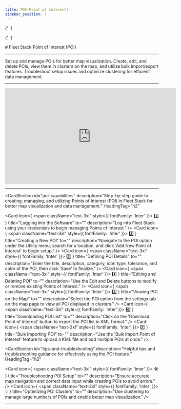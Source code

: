 ```yaml
---
title: POI(Point of Interest)
sidebar_position: 7
---
```



<Head>
  <meta charSet="UTF-8" />
  <meta name="viewport" content="width=device-width, initial-scale=1.0" />
  <title>Fleet Stack Point of Interest (POI)</title>
  <meta name="description" content="Comprehensive guide to managing Points of Interest (POI) in Fleet Stack, including creation, editing, and KML import/export." />
  <meta name="keywords" content="Fleet Stack, POI, point of interest, map visualization, KML import, data management" />
  <meta name="author" content="Fleet Stack Team" />
  <meta name="robots" content="index, follow" />
  <link rel="canonical" href="https://docs.fleetstackglobal.com/web-application/poi/" />
  
  <!-- Open Graph Metadata for social sharing -->
  <meta property="og:title" content="Fleet Stack Point of Interest (POI)" />
  <meta property="og:description" content="Comprehensive guide to managing Points of Interest (POI) in Fleet Stack, including creation, editing, and KML import/export." />
  <meta property="og:type" content="article" />
  <meta property="og:url" content="https://docs.fleetstackglobal.com/web-application/poi/" />
  <meta property="og:image" content="https://fleetstackglobal.com/assets/img/Graphics/orginal/Stack01.png" />
  
  <!-- Twitter Card Metadata -->
  <meta name="twitter:card" content="summary_large_image" />
  <meta name="twitter:title" content="Fleet Stack Point of Interest (POI)" />
  <meta name="twitter:description" content="Comprehensive guide to managing Points of Interest (POI) in Fleet Stack, including creation, editing, and KML import/export." />
  <meta name="twitter:image" content="https://fleetstackglobal.com/assets/img/Graphics/orginal/Stack01.png" />

  <!-- Schema.org JSON-LD Markup -->

{' '}

<script type="application/ld+json">
  {`
      {
        "@context": "https://schema.org",
        "@type": "TechArticle",
        "mainEntityOfPage": {
          "@type": "WebPage",
          "@id": "https://docs.fleetstackglobal.com/web-application/poi/"
        },
        "headline": "Fleet Stack Point of Interest (POI)",
        "description": "Comprehensive guide to managing Points of Interest (POI) in Fleet Stack, including creation, editing, and KML import/export.",
        "image": "https://fleetstackglobal.com/assets/img/Graphics/orginal/Stack01.png",
        "author": {
          "@type": "Organization",
          "name": "Fleet Stack"
        },
        "publisher": {
          "@type": "Organization",
          "name": "Fleet Stack",
          "logo": {
            "@type": "ImageObject",
            "url": "https://fleetstackglobal.com"
          }
        }
      }
    `}
</script>

  <!-- Q&A Schema -->

{' '}

<script type="application/ld+json">
  {`
      {
        "@context": "https://schema.org",
        "@type": "QAPage",
        "mainEntity": [
          {
            "@type": "Question",
            "name": "How do I log into Fleet Stack to manage POIs?",
            "acceptedAnswer": {
              "@type": "Answer",
              "text": "Log into Fleet Stack using your credentials to begin managing Points of Interest."
            }
          },
          {
            "@type": "Question",
            "name": "How can I create a new POI?",
            "acceptedAnswer": {
              "@type": "Answer",
              "text": "Navigate to the POI option under the Utility menu, search for a location, and click 'Add New Point of Interest' to begin setup."
            }
          },
          {
            "@type": "Question",
            "name": "What details are required to define a POI?",
            "acceptedAnswer": {
              "@type": "Answer",
              "text": "Enter the title, description, category, icon type, tolerance, and color of the POI, then click 'Save' to finalize."
            }
          },
          {
            "@type": "Question",
            "name": "How do I edit or delete a POI?",
            "acceptedAnswer": {
              "@type": "Answer",
              "text": "Use the Edit and Delete buttons to modify or remove existing Points of Interest."
            }
          },
          {
            "@type": "Question",
            "name": "How can I view POIs on the map?",
            "acceptedAnswer": {
              "@type": "Answer",
              "text": "Select the POI option from the settings tab on the map page to view all POI displayed in clusters."
            }
          },
          {
            "@type": "Question",
            "name": "How do I download a POI list?",
            "acceptedAnswer": {
              "@type": "Answer",
              "text": "Click on the 'Download Point of Interest' button to export the POI list in KML format."
            }
          },
          {
            "@type": "Question",
            "name": "How can I bulk import POIs?",
            "acceptedAnswer": {
              "@type": "Answer",
              "text": "Use the 'Bulk Import Point of Interest' feature to upload a KML file and add multiple POIs at once."
            }
          },
          {
            "@type": "Question",
            "name": "What should I do if I encounter issues setting up POIs?",
            "acceptedAnswer": {
              "@type": "Answer",
              "text": "Ensure accurate map navigation and correct data input while creating POIs to avoid errors."
            }
          },
          {
            "@type": "Question",
            "name": "How can I optimize POI clusters?",
            "acceptedAnswer": {
              "@type": "Answer",
              "text": "Use clustering to manage large numbers of POIs and enable better map visualization."
            }
          }
        ]
      }
    `}
</script>

</Head>
# Fleet Stack Point of Interest (POI)

---

Set up and manage POIs for better map visualization. Create, edit, and delete POIs, view them in clusters on the map, and utilize bulk import/export features. Troubleshoot setup issues and optimize clustering for efficient data management.

---

<div style={{ display: 'flex', justifyContent: 'center', marginTop: '20px' }}>
  <iframe
    width="560"
    height="315"
    src="https://www.youtube.com/embed/7HC9sCmbodA?si=BvMP09vgwZ1RJfJt"
    title="Scheduled Reports Management Tutorial"
    frameBorder="0"
    allow="accelerometer; autoplay; clipboard-write; encrypted-media; gyroscope; picture-in-picture"
    allowFullScreen
  ></iframe>
</div>

---

<CardSection
  id="poi-capabilities"
  description="Step-by-step guide to creating, managing, and utilizing Points of Interest (POI) in Fleet Stack for better map visualization and data management."
  HeadingTag="h2"
>
  <Card
    icon={
      <span className="text-3xl" style={{ fontFamily: 'Inter' }}>
        1️⃣
      </span>
    }
    title="Logging into the Software"
    to=""
    description="Log into Fleet Stack using your credentials to begin managing Points of Interest."
  />
  <Card
    icon={
      <span className="text-3xl" style={{ fontFamily: 'Inter' }}>
        2️⃣
      </span>
    }
    title="Creating a New POI"
    to=""
    description="Navigate to the POI option under the Utility menu, search for a location, and click 'Add New Point of Interest' to begin setup."
  />
  <Card
    icon={
      <span className="text-3xl" style={{ fontFamily: 'Inter' }}>
        3️⃣
      </span>
    }
    title="Defining POI Details"
    to=""
    description="Enter the title, description, category, icon type, tolerance, and color of the POI, then click 'Save' to finalize."
  />
  <Card
    icon={
      <span className="text-3xl" style={{ fontFamily: 'Inter' }}>
        4️⃣
      </span>
    }
    title="Editing and Deleting POI"
    to=""
    description="Use the Edit and Delete buttons to modify or remove existing Points of Interest."
  />
  <Card
    icon={
      <span className="text-3xl" style={{ fontFamily: 'Inter' }}>
        5️⃣
      </span>
    }
    title="Viewing POI on the Map"
    to=""
    description="Select the POI option from the settings tab on the map page to view all POI displayed in clusters."
  />
  <Card
    icon={
      <span className="text-3xl" style={{ fontFamily: 'Inter' }}>
        6️⃣
      </span>
    }
    title="Downloading POI List"
    to=""
    description="Click on the 'Download Point of Interest' button to export the POI list in KML format."
  />
  <Card
    icon={
      <span className="text-3xl" style={{ fontFamily: 'Inter' }}>
        7️⃣
      </span>
    }
    title="Bulk Importing POI"
    to=""
    description="Use the 'Bulk Import Point of Interest' feature to upload a KML file and add multiple POIs at once."
  />
</CardSection>

<CardSection
  id="tips-and-troubleshooting"
  description="Helpful tips and troubleshooting guidance for effectively using the POI feature."
  HeadingTag="h2"
>
  <Card
    icon={
      <span className="text-3xl" style={{ fontFamily: 'Inter' }}>
        🛠
      </span>
    }
    title="Troubleshooting POI Setup"
    to=""
    description="Ensure accurate map navigation and correct data input while creating POIs to avoid errors."
  />
  <Card
    icon={
      <span className="text-3xl" style={{ fontFamily: 'Inter' }}>
        💡
      </span>
    }
    title="Optimizing POI Clusters"
    to=""
    description="Use clustering to manage large numbers of POIs and enable better map visualization."
  />
</CardSection>

---

<head>
  <title>Fleet Stack Point of Interest (POI)</title>
  <meta
    name="description"
    content="Comprehensive guide to managing Points of Interest (POI) in Fleet Stack, including creation, editing, and KML import/export."
  />
</head>
